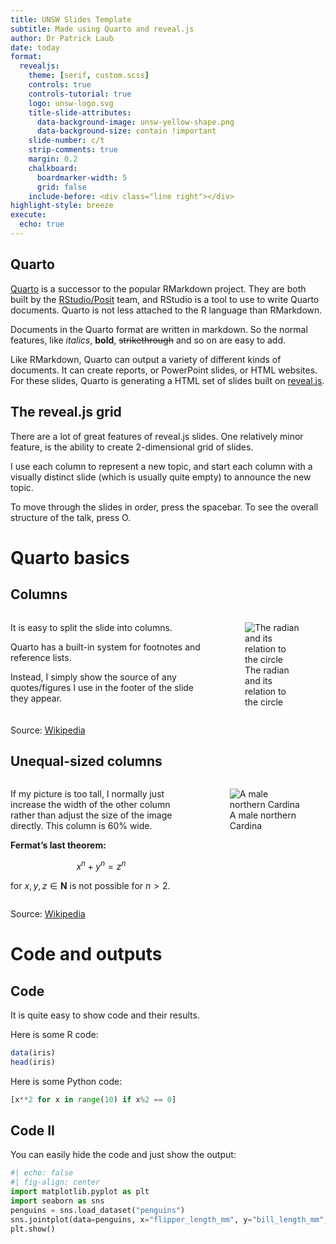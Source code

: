 ```yaml
---
title: UNSW Slides Template
subtitle: Made using Quarto and reveal.js
author: Dr Patrick Laub
date: today
format:
  revealjs:
    theme: [serif, custom.scss]
    controls: true
    controls-tutorial: true
    logo: unsw-logo.svg
    title-slide-attributes:
      data-background-image: unsw-yellow-shape.png
      data-background-size: contain !important
    slide-number: c/t
    strip-comments: true
    margin: 0.2
    chalkboard:
      boardmarker-width: 5
      grid: false
    include-before: <div class="line right"></div>
highlight-style: breeze
execute:
  echo: true
---
```


## Quarto

[Quarto](https://quarto.org) is a successor to the popular RMarkdown project.
They are both built by the [RStudio/Posit](https://www.rstudio.com) team, and RStudio is a tool to use to write Quarto documents.
Quarto is not less attached to the R language than RMarkdown.

Documents in the Quarto format are written in markdown.
So the normal features, like _italics_, __bold__, ~~strikethrough~~ and so on are easy to add.

Like RMarkdown, Quarto can output a variety of different kinds of documents.
It can create reports, or PowerPoint slides, or HTML websites.
For these slides, Quarto is generating a HTML set of slides built on [reveal.js](http://revealjs.com).

## The reveal.js grid

There are a lot of great features of reveal.js slides.
One relatively minor feature, is the ability to create 2-dimensional grid of slides.

I use each column to represent a new topic, and start each column with a visually distinct slide (which is usually quite empty) to announce the new topic.

::: {.callout-note}
To move through the slides in order, press the spacebar.
To see the overall structure of the talk, press O.
:::

# Quarto basics {background-image="unsw-yellow-shape.png"}

## Columns

::: columns
::: column

It is easy to split the slide into columns.

Quarto has a built-in system for footnotes and reference lists.

Instead, I simply show the source of any quotes/figures I use in the footer of the slide they appear.
:::
::: column

![The radian and its relation to the circle](https://upload.wikimedia.org/wikipedia/commons/4/4e/Circle_radians.gif)

:::
:::

::: footer
Source: [Wikipedia](https://en.wikipedia.org/wiki/Radian#mediaviewer/File:Circle_radians.gif)
:::

## Unequal-sized columns

::: columns
::: {.column width="60%"}

If my picture is too tall, I normally just increase the width of the other column rather than adjust the size of the image directly.
This column is 60% wide.

__Fermat's last theorem:__

$$
x^n + y^n = z^n
$$

for $x,y,z \in \mathbf{N}$ is not possible for $n > 2$.

:::
::: {.column width="40%"}

![A male northern Cardina](https://upload.wikimedia.org/wikipedia/commons/thumb/5/5c/Male_northern_cardinal_in_Central_Park_%2852612%29.jpg/780px-Male_northern_cardinal_in_Central_Park_%2852612%29.jpg)

:::
:::

::: footer
Source: [Wikipedia](https://upload.wikimedia.org/wikipedia/commons/thumb/5/5c/Male_northern_cardinal_in_Central_Park_%2852612%29.jpg/780px-Male_northern_cardinal_in_Central_Park_%2852612%29.jpg)
:::

# Code and outputs {background-image="unsw-yellow-shape.png"}

## Code

It is quite easy to show code and their results.

Here is some R code:

```r
data(iris)
head(iris)
```

Here is some Python code:

```python
[x**2 for x in range(10) if x%2 == 0]
```

## Code II 

You can easily hide the code and just show the output:
```python
#| echo: false
#| fig-align: center
import matplotlib.pyplot as plt
import seaborn as sns
penguins = sns.load_dataset("penguins")
sns.jointplot(data=penguins, x="flipper_length_mm", y="bill_length_mm", hue="species");
plt.show()
```



